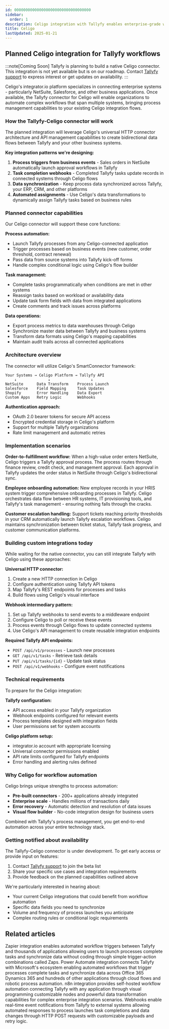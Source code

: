 ```yaml
---
id: 0000000000000000000000000000000000
sidebar:
  order: 1
description: Celigo integration with Tallyfy enables enterprise-grade workflow automation through integrator.io platform connecting ERP CRM HR and business process systems with planned native connector supporting real-time data synchronization automated task triggers and bidirectional process orchestration
title: Celigo
lastUpdated: 2025-01-21
---
```



## Planned Celigo integration for Tallyfy workflows

:::note[Coming Soon]
Tallyfy is planning to build a native Celigo connector. This integration is not yet available but is on our roadmap. Contact [Tallyfy support](/products/pro/miscellaneous/support/how-can-i-contact-tallyfys-support-team/) to express interest or get updates on availability.
:::

Celigo's integrator.io platform specializes in connecting enterprise systems - particularly NetSuite, Salesforce, and other business applications. Once available, the Tallyfy connector for Celigo will enable organizations to automate complex workflows that span multiple systems, bringing process management capabilities to your existing Celigo integration flows.

### How the Tallyfy-Celigo connector will work

The planned integration will leverage Celigo's universal HTTP connector architecture and API management capabilities to create bidirectional data flows between Tallyfy and your other business systems.

**Key integration patterns we're designing:**

1. **Process triggers from business events** - Sales orders in NetSuite automatically launch approval workflows in Tallyfy
2. **Task completion webhooks** - Completed Tallyfy tasks update records in connected systems through Celigo flows
3. **Data synchronization** - Keep process data synchronized across Tallyfy, your ERP, CRM, and other platforms
4. **Automated assignments** - Use Celigo's data transformations to dynamically assign Tallyfy tasks based on business rules

### Planned connector capabilities

Our Celigo connector will support these core functions:

**Process automation:**
- Launch Tallyfy processes from any Celigo-connected application
- Trigger processes based on business events (new customer, order threshold, contract renewal)
- Pass data from source systems into Tallyfy kick-off forms
- Handle complex conditional logic using Celigo's flow builder

**Task management:**
- Complete tasks programmatically when conditions are met in other systems
- Reassign tasks based on workload or availability data
- Update task form fields with data from integrated applications
- Create comments and track issues across platforms

**Data operations:**
- Export process metrics to data warehouses through Celigo
- Synchronize master data between Tallyfy and business systems
- Transform data formats using Celigo's mapping capabilities
- Maintain audit trails across all connected applications

### Architecture overview

The connector will utilize Celigo's SmartConnector framework:

```
Your Systems → Celigo Platform → Tallyfy API
    ↓              ↓                  ↓
NetSuite      Data Transform    Process Launch
Salesforce    Field Mapping     Task Updates
Shopify       Error Handling    Data Export
Custom Apps   Retry Logic       Webhooks
```

**Authentication approach:**
- OAuth 2.0 bearer tokens for secure API access
- Encrypted credential storage in Celigo's platform
- Support for multiple Tallyfy organizations
- Rate limit management and automatic retries

### Implementation scenarios

**Order-to-fulfillment workflow:**
When a high-value order enters NetSuite, Celigo triggers a Tallyfy approval process. The process routes through finance review, credit check, and management approval. Each approval in Tallyfy updates the order status in NetSuite through Celigo's bidirectional sync.

**Employee onboarding automation:**
New employee records in your HRIS system trigger comprehensive onboarding processes in Tallyfy. Celigo orchestrates data flow between HR systems, IT provisioning tools, and Tallyfy's task management - ensuring nothing falls through the cracks.

**Customer escalation handling:**
Support tickets reaching priority thresholds in your CRM automatically launch Tallyfy escalation workflows. Celigo maintains synchronization between ticket status, Tallyfy task progress, and customer communication platforms.

### Building custom integrations today

While waiting for the native connector, you can still integrate Tallyfy with Celigo using these approaches:

**Universal HTTP connector:**
1. Create a new HTTP connection in Celigo
2. Configure authentication using Tallyfy API tokens
3. Map Tallyfy's REST endpoints for processes and tasks
4. Build flows using Celigo's visual interface

**Webhook intermediary pattern:**
1. Set up Tallyfy webhooks to send events to a middleware endpoint
2. Configure Celigo to poll or receive these events
3. Process events through Celigo flows to update connected systems
4. Use Celigo's API management to create reusable integration endpoints

**Required Tallyfy API endpoints:**
- `POST /api/v1/processes` - Launch new processes
- `GET /api/v1/tasks` - Retrieve task details
- `PUT /api/v1/tasks/{id}` - Update task status
- `POST /api/v1/webhooks` - Configure event notifications

### Technical requirements

To prepare for the Celigo integration:

**Tallyfy configuration:**
- API access enabled in your Tallyfy organization
- Webhook endpoints configured for relevant events
- Process templates designed with integration fields
- User permissions set for system accounts

**Celigo platform setup:**
- integrator.io account with appropriate licensing
- Universal connector permissions enabled
- API rate limits configured for Tallyfy endpoints
- Error handling and alerting rules defined

### Why Celigo for workflow automation

Celigo brings unique strengths to process automation:

- **Pre-built connectors** - 200+ applications already integrated
- **Enterprise scale** - Handles millions of transactions daily
- **Error recovery** - Automatic detection and resolution of data issues
- **Visual flow builder** - No-code integration design for business users

Combined with Tallyfy's process management, you get end-to-end automation across your entire technology stack.

### Getting notified about availability

The Tallyfy-Celigo connector is under development. To get early access or provide input on features:

1. Contact [Tallyfy support](/products/pro/miscellaneous/support/how-can-i-contact-tallyfys-support-team/) to join the beta list
2. Share your specific use cases and integration requirements
3. Provide feedback on the planned capabilities outlined above

We're particularly interested in hearing about:
- Your current Celigo integrations that could benefit from workflow automation
- Specific data fields you need to synchronize
- Volume and frequency of process launches you anticipate
- Complex routing rules or conditional logic requirements


<PageTree />

## Related articles
<CardGrid>
<LinkTitleCard header="<b>Middleware > Zapier</b>" href="/products/pro/integrations/middleware/zapier/" > Zapier integration enables automated workflow triggers between Tallyfy and thousands of applications allowing users to launch processes complete tasks and synchronize data without coding through simple trigger-action combinations called Zaps. </LinkTitleCard>
<LinkTitleCard header="<b>Middleware > Power Automate</b>" href="/products/pro/integrations/middleware/power-automate/" > Power Automate integration connects Tallyfy with Microsoft's ecosystem enabling automated workflows that trigger processes complete tasks and synchronize data across Office 365 Dynamics 365 and hundreds of other applications through cloud flows and robotic process automation. </LinkTitleCard>
<LinkTitleCard header="<b>Middleware > n8n</b>" href="/products/pro/integrations/middleware/n8n/" > n8n integration provides self-hosted workflow automation connecting Tallyfy with any application through visual programming customizable nodes and powerful data transformation capabilities for complex enterprise integration scenarios. </LinkTitleCard>
<LinkTitleCard header="<b>Integrations > Webhooks</b>" href="/products/pro/integrations/webhooks/" > Webhooks enable real-time event notifications from Tallyfy to external systems allowing automated responses to process launches task completions and data changes through HTTP POST requests with customizable payloads and retry logic. </LinkTitleCard>
</CardGrid>